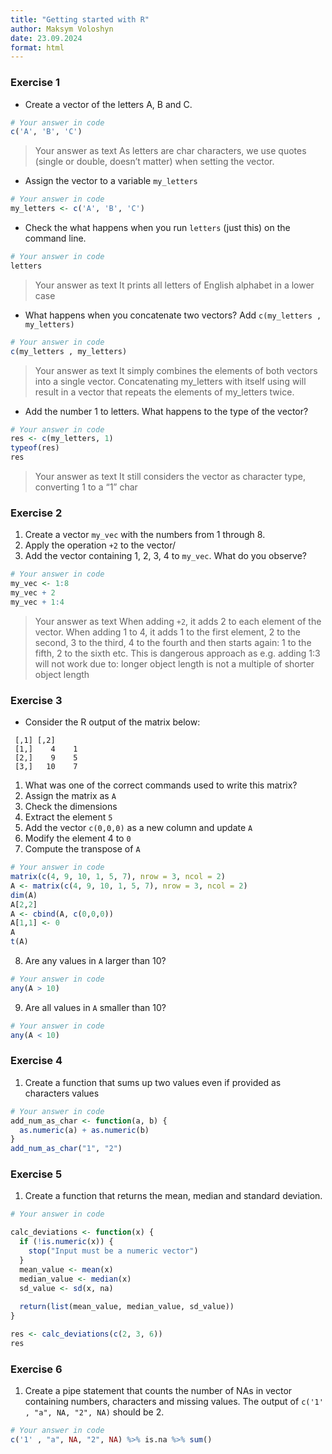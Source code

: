 ```yaml
---
title: "Getting started with R"
author: Maksym Voloshyn
date: 23.09.2024
format: html
---
```


### Exercise 1 {#sec-1}

* Create a vector of the letters A, B and C.

```r
# Your answer in code
c('A', 'B', 'C')
```
> Your answer as text
As letters are char characters, we use quotes (single or double, doesn't matter) when setting the vector.


* Assign the vector to a variable `my_letters`
```r
# Your answer in code
my_letters <- c('A', 'B', 'C')
```


* Check the what happens when you run `letters` (just this) on the command line.
```r
# Your answer in code
letters
```

> Your answer as text
It prints all letters of English alphabet in a lower case


* What happens when you concatenate two vectors? Add `c(my_letters , my_letters)`
```r
# Your answer in code
c(my_letters , my_letters)

```

> Your answer as text
It simply combines the elements of both vectors into a single vector. Concatenating my_letters with itself using will result in a vector that repeats the elements of my_letters twice.


* Add the number 1 to letters. What happens to the type of the vector?
```r
# Your answer in code
res <- c(my_letters, 1)
typeof(res)
res

```

> Your answer as text
It still considers the vector as character type, converting 1 to a "1" char 


### Exercise 2


1. Create a vector `my_vec` with the numbers from 1 through 8.
2. Apply the operation `+2` to the vector/
3. Add the vector containing 1, 2, 3, 4 to `my_vec`. What do you observe?

```r
# Your answer in code
my_vec <- 1:8
my_vec + 2
my_vec + 1:4

```

> Your answer as text
When adding `+2`, it adds 2 to each element of the vector. When adding 1 to 4, it adds 1 to the first element, 2 to the second, 3 to the third, 4 to the fourth and then starts again: 1 to the fifth, 2 to the sixth etc. This is dangerous approach as e.g. adding 1:3 will not work due to: longer object length is not a multiple of shorter object length 

### Exercise 3

* Consider the R output of the matrix below:

```
 [,1] [,2]
 [1,]    4    1
 [2,]    9    5
 [3,]   10    7
```

1. What was one of the correct commands used to write this matrix?
2. Assign the matrix as `A`
3. Check the dimensions
4. Extract the element `5`
5. Add the vector `c(0,0,0)` as a new column and update `A`
6. Modify the element 4 to `0`
7. Compute the transpose of `A`

```r
# Your answer in code
matrix(c(4, 9, 10, 1, 5, 7), nrow = 3, ncol = 2)
A <- matrix(c(4, 9, 10, 1, 5, 7), nrow = 3, ncol = 2)
dim(A)
A[2,2]
A <- cbind(A, c(0,0,0))
A[1,1] <- 0
A
t(A)

```


8. Are any values in `A` larger than 10? 
```r
# Your answer in code
any(A > 10)
```

9. Are all values in `A` smaller than 10?
```r
# Your answer in code
any(A < 10)
```

### Exercise 4

1. Create a function that sums up two values even if provided as characters values

```r
# Your answer in code
add_num_as_char <- function(a, b) {
  as.numeric(a) + as.numeric(b)
}
add_num_as_char("1", "2")

```


### Exercise 5

1. Create a function that returns the mean, median and standard deviation.

```r
# Your answer in code

calc_deviations <- function(x) {
  if (!is.numeric(x)) {
    stop("Input must be a numeric vector")
  }
  mean_value <- mean(x)
  median_value <- median(x)
  sd_value <- sd(x, na)
  
  return(list(mean_value, median_value, sd_value))
}

res <- calc_deviations(c(2, 3, 6))
res
```


### Exercise 6
1. Create a pipe statement that counts the number of NAs in vector containing numbers, characters and missing values.
The output of `c('1' , "a", NA, "2", NA)` should be 2.

```r
# Your answer in code
c('1' , "a", NA, "2", NA) %>% is.na %>% sum()


```


